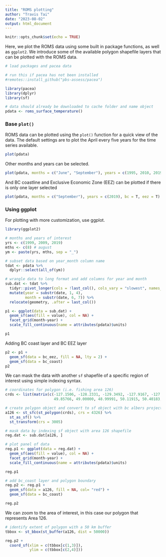 ```yaml
---
title: "ROMS plotting"
author: "Travis Tai"
date: "2023-08-02"
output: html_document
---
```


```r
knitr::opts_chunk$set(echo = TRUE)
```

Here, we plot the ROMS data using some built in package functions, as well as `ggplot2`. We introduce some of the available polygon shapefile layers that can be plotted with the ROMS data.

```r

# load packages and pacea data

# run this if pacea has not been installed
#remotes::install_github("pbs-assess/pacea")

library(pacea)
library(dplyr)
library(sf)

# data should already be downloaded to cache folder and name object
pdata <- roms_surface_temperature()
```


### Base `plot()`

ROMS data can be plotted using the `plot()` function for a quick view of the data. The default settings are to plot the April every five years for the time series available.

```r
plot(pdata)
```

Other months and years can be selected.

```r
plot(pdata, months = c("June", "September"), years = c(1995, 2010, 2019))
```

And BC coastline and Exclusive Economic Zone (EEZ) can be plotted if there is only one layer selected

```r
plot(pdata, months = c("September"), years = c(2019), bc = T, eez = T)
```

### Using ggplot

For plotting with more customization, use ggplot.

```r
library(ggplot2)

# months and years of interest
yrs <- c(1999, 2009, 2019)
mths <- c(8) # august
ym <- paste(yrs, mths, sep = "_")

# subset data based on year_month column name
tdat <- pdata %>%
  dplyr::select(all_of(ym))

# wrangle data to long format and add columns for year and month
sub.dat <- tdat %>%
  tidyr::pivot_longer(cols = !last_col(), cols_vary = "slowest", names_to = "date", values_to = "value")  %>%
  mutate(year = substr(date, 1, 4),
         month = substr(date, 6, 7)) %>%
  relocate(geometry, .after = last_col()) 

p1 <- ggplot(data = sub.dat) +
  geom_sf(aes(fill = value), col = NA) +
  facet_grid(month~year) +
  scale_fill_continuous(name = attributes(pdata)$units)

p1
```

Adding BC coast layer and BC EEZ layer

```r
p2 <- p1 + 
  geom_sf(data = bc_eez, fill = NA, lty = 2) + 
  geom_sf(data = bc_coast)
p2
```

We can mask the data with another `sf` shapefile of a specific region of interest using simple indexing syntax.

```r
# coordinates for polygon (i.e. fishing area 126)
crds <- list(matrix(c(-127.1506, -128.2331, -129.3492, -127.9167, -127.1847, -126.8200, -127.1506,
                      49.85766, 49.00000, 48.99991, 50.11915, 50.40183, 50.24466, 49.85766), ncol = 2))

# create polygon object and convert to sf object with bc albers projection
a126 <- st_sfc(st_polygon(crds), crs = 4326) %>% 
  st_as_sf() %>%
  st_transform(crs = 3005)

# mask data by indexing sf object with area 126 shapefile 
reg.dat <- sub.dat[a126, ]

# plot panel of data
reg.p1 <- ggplot(data = reg.dat) +
  geom_sf(aes(fill = value), col = NA) +
  facet_grid(month~year) +
  scale_fill_continuous(name = attributes(pdata)$units)

reg.p1
```

```r
# add bc_coast layer and polygon boundary
reg.p2 <- reg.p1 + 
  geom_sf(data = a126, fill = NA, col= "red") +
  geom_sf(data = bc_coast)

reg.p2
```

We can zoom to the area of interest, in this case our polygon that represents Area 126.

```r
# identify extent of polygon with a 50 km buffer
tbbox <- st_bbox(st_buffer(a126, dist = 50000))

reg.p2 + 
  coord_sf(xlim = c(tbbox[c(1,3)]), 
           ylim = c(tbbox[c(2,4)]))
```


